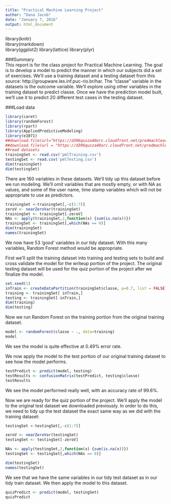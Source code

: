 ```yaml
---
title: "Practical Machine Learning Project"
author: "Dana Jacob"
date: "January 7, 2016"
output: html_document
---
```


library(knitr)  
library(markdown)  
library(ggplot2)
library(lattice)
library(plyr)
  
###Summary  
This report is for the class project for Practical Machine Learning. The goal is to develop a model to predict the manner in which our subjects did a set of exercises. We'll use a training dataset and a testing dataset from this source: http://groupware.les.inf.puc-rio.br/har. The "classe" variable in the datasets is the outcome variable. We'll explore using other variables in the training dataset to predict classe. Once we have the prediction model built, we'll use it to predict 20 different test cases in the testing dataset.  
  
###Load data  
```r
library(caret)
library(randomForest)
library(rpart)
library(AppliedPredictiveModeling)
library(e1071)
##download.file(url="https://d396qusza40orc.cloudfront.net/predmachlearn/pml-training.csv", destfile = "pmlTraining.csv")
##download.file(url = "https://d396qusza40orc.cloudfront.net/predmachlearn/pml-testing.csv", destfile = "pmlTesting.csv")
##read datasets
trainingSet <- read.csv('pmlTraining.csv')
testingSet <- read.csv('pmlTesting.csv')
dim(trainingSet)
dim(testingSet)
```
  
There are 160 variables in these datasets. We'll tidy up this dataset before we run modeling. We'll omit variables that are mostly empty, or with NA as values, and some of the user name, time stamp variables which will not be appropriate to use as predictors.   
  
```r
trainingSet <-trainingSet[,-c(1:7)]
zeroV <- nearZeroVar(trainingSet)
trainingSet <- trainingSet[-zeroV]
NAs <- apply(trainingSet,2,function(x) {sum(is.na(x))})
trainingSet <- trainingSet[,which(NAs == 0)]
dim(trainingSet)
names(trainingSet)
```

We now have 53 'good' variables in our tidy dataset. With this many variables, Random Forest method would be appropriate.  
  
First we'll split the training dataset into training and testing sets to build and cross validate the model for the writeup portion of the project. 
The original testing dataset will be used for the quiz portion of the project after we finalize the model.

```r
set.seed(1)
inTrain <- createDataPartition(trainingSet$classe, p=0.7, list = FALSE)
training <- trainingSet[ inTrain,]
testing <- trainingSet[-inTrain,]
dim(training)
dim(testing)
```
  
Now we run Random Forest on the training portion from the original training dataset.  
  
```r
model <- randomForest(classe ~ ., data=training)
model
```
  
We see the model is quite effective at 0.49% error rate.  
  
We now apply the model to the test portion of our original training dataset to see how the model performs.  

```r
testPredict <- predict(model, testing)
testResults <- confusionMatrix(testPredict, testing$classe)
testResults
```
  
We see the model performed really well, with an accuracy rate of 99.6%.  
  
Now we are ready for the quiz portion of the project. We'll apply the model to the original test dataset we downloaded previously. In order to do this, we need to tidy up the test dataset the exact same way as we did with the training dataset:  
  
```r

testingSet <-testingSet[,-c(1:7)]

zeroV <- nearZeroVar(testingSet)
testingSet <- testingSet[-zeroV]

NAs <- apply(testingSet,2,function(x) {sum(is.na(x))})
testingSet <- testingSet[,which(NAs == 0)]

dim(testingSet)
names(testingSet)
```
  
We see that we have the same variables in our tidy test dataset as in our tidy train dataset. We then apply the model to this dataset.

```r
quizPredict <- predict(model, testingSet)
quizPredict
```

